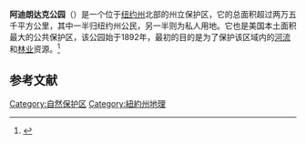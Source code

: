 '''阿迪朗达克公园'''（{{lang-en|Adirondack Park}}）是一个位于[[纽约州|纽约州]]北部的州立保护区，它的总面积超过两万五千平方公里，其中一半归纽约州公民，另一半则为私人用地。它也是美国本土面积最大的公共保护区，该公园始于1892年，最初的目的是为了保护该区域内的[[河流|河流]]和[[林业|林业]]资源。<ref>{{Cite web |url=http://apa.ny.gov/about_park/index.html |title=The Adirondack Park |access-date=2012-02-17 |archive-date=2012-02-06 |archive-url=https://web.archive.org/web/20120206112528/http://apa.ny.gov/About_Park/index.html |dead-url=no }}</ref>
==参考文献==
<div class="references-small">
<references></references>
</div>

[[Category:自然保护区|Category:自然保护区]]
[[Category:紐約州地理|Category:紐約州地理]]